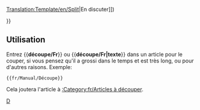 <noinclude>[[Translation:Template/en/Split]]</noinclude><noinclude></noinclude>{{fr/Fenêtre de message| type  = mouvement
| image = en/Split.png
| texte = <strong>Découpe</strong><br>Il a été suggéré que cette page soit partagée en de multiples pages. ([[{{{discuss|{{TALKPAGENAME}}}}}|En discuter]])<p>{{{1|}}}</p>
}}<includeonly>{{{2|[[Category:fr/Articles à découper]]}}}</includeonly><noinclude>

==Utilisation==
Entrez <nowiki>{{</nowiki>'''découpe/Fr'''<nowiki>}}</nowiki> ou <nowiki>{{</nowiki>'''découpe/Fr|texte'''<nowiki>}}</nowiki> dans un article pour le couper, si vous pensez qu'il a grossi dans le temps et est très long, ou pour d'autres raisons. Exemple: 
<pre>{{fr/Manual/Découpe}}</pre>
Cela joutera l'article à [[:Category:fr/Articles à découper]].

[[Category:fr/Fenêtres de message|D]]</noinclude>